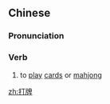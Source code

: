 ==Chinese==
{{zh-forms}}

===Pronunciation===
{{zh-pron
|m=dǎpái
|cat=v
}}

===Verb===
{{zh-verb}}

# to [[play]] [[card]]s or [[mahjong]]

[[zh:打牌]]